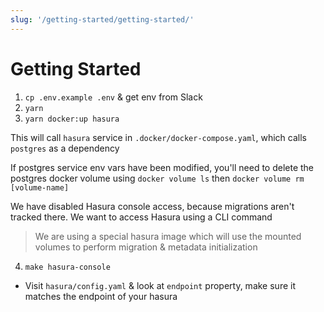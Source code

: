 ```yaml
---
slug: '/getting-started/getting-started/'
---
```


# Getting Started

1. `cp .env.example .env` & get env from Slack
2. `yarn`
3. `yarn docker:up hasura`

This will call `hasura` service in `.docker/docker-compose.yaml`, which calls `postgres` as a dependency

If postgres service env vars have been modified, you'll need to delete the postgres docker volume using `docker volume ls` then `docker volume rm [volume-name]`

We have disabled Hasura console access, because migrations aren't tracked there. We want to access Hasura using a CLI command

> We are using a special hasura image which will use the mounted volumes to perform migration & metadata initialization

4. `make hasura-console`

- Visit `hasura/config.yaml` & look at `endpoint` property, make sure it matches the endpoint of your hasura

